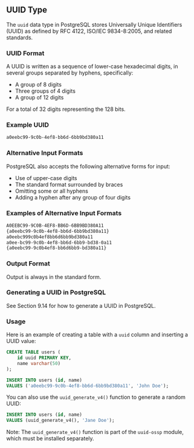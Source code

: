 ## UUID Type

The `uuid` data type in PostgreSQL stores Universally Unique Identifiers (UUID) as defined by RFC 4122, ISO/IEC 9834-8:2005, and related standards.

### UUID Format

A UUID is written as a sequence of lower-case hexadecimal digits, in several groups separated by hyphens, specifically:

- A group of 8 digits
- Three groups of 4 digits
- A group of 12 digits

For a total of 32 digits representing the 128 bits.

### Example UUID

```markdown
a0eebc99-9c0b-4ef8-bb6d-6bb9bd380a11
```

### Alternative Input Formats

PostgreSQL also accepts the following alternative forms for input:

- Use of upper-case digits
- The standard format surrounded by braces
- Omitting some or all hyphens
- Adding a hyphen after any group of four digits

### Examples of Alternative Input Formats

```markdown
A0EEBC99-9C0B-4EF8-BB6D-6BB9BD380A11
{a0eebc99-9c0b-4ef8-bb6d-6bb9bd380a11}
a0eebc999c0b4ef8bb6d6bb9bd380a11
a0ee-bc99-9c0b-4ef8-bb6d-6bb9-bd38-0a11
{a0eebc99-9c0b4ef8-bb6d6bb9-bd380a11}
```

### Output Format

Output is always in the standard form.

### Generating a UUID in PostgreSQL

See Section 9.14 for how to generate a UUID in PostgreSQL.

### Usage

Here is an example of creating a table with a `uuid` column and inserting a UUID value:

```sql
CREATE TABLE users (
    id uuid PRIMARY KEY,
    name varchar(50)
);

INSERT INTO users (id, name)
VALUES ('a0eebc99-9c0b-4ef8-bb6d-6bb9bd380a11', 'John Doe');
```

You can also use the `uuid_generate_v4()` function to generate a random UUID:

```sql
INSERT INTO users (id, name)
VALUES (uuid_generate_v4(), 'Jane Doe');
```

Note: The `uuid_generate_v4()` function is part of the `uuid-ossp` module, which must be installed separately.
